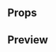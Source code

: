 
<Meta title="Social icon" component={SocialIcon} />

## Props

<Props of={SocialIcon} />

## Preview

<Preview>
  <Story name="Social Icon">
    <SocialIcon
      type={select(
        'type',
        {
          Instagram: 'instagram',
          Facebook: 'facebook',
          Twitter: 'twitter',
        },
        'instagram'
      )}
    />
  </Story>
</Preview>
